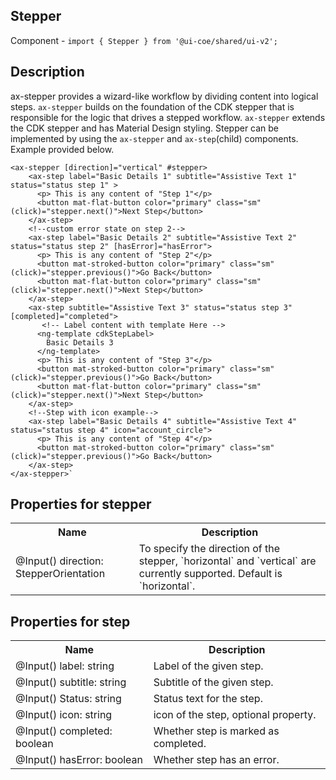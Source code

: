 
<Meta title="Wiki/Stepper" />

## Stepper

Component - `import { Stepper } from '@ui-coe/shared/ui-v2';`

## Description

ax-stepper provides a wizard-like workflow by dividing content into logical steps.
`ax-stepper` builds on the foundation of the CDK stepper that is responsible for the logic that drives a stepped workflow. `ax-stepper` extends the CDK stepper and has Material Design styling.
Stepper can be implemented by using the `ax-stepper` and `ax-step`(child) components. Example provided below.

```
<ax-stepper [direction]="vertical" #stepper>
    <ax-step label="Basic Details 1" subtitle="Assistive Text 1" status="status step 1" >
      <p> This is any content of "Step 1"</p>
      <button mat-flat-button color="primary" class="sm" (click)="stepper.next()">Next Step</button>
    </ax-step>
    <!--custom error state on step 2-->
    <ax-step label="Basic Details 2" subtitle="Assistive Text 2" status="status step 2" [hasError]="hasError">
      <p> This is any content of "Step 2"</p>
      <button mat-stroked-button color="primary" class="sm" (click)="stepper.previous()">Go Back</button>
      <button mat-flat-button color="primary" class="sm" (click)="stepper.next()">Next Step</button>
    </ax-step>
    <ax-step subtitle="Assistive Text 3" status="status step 3" [completed]="completed">
       <!-- Label content with template Here -->
      <ng-template cdkStepLabel>
        Basic Details 3
      </ng-template>
      <p> This is any content of "Step 3"</p>
      <button mat-stroked-button color="primary" class="sm" (click)="stepper.previous()">Go Back</button>
      <button mat-flat-button color="primary" class="sm" (click)="stepper.next()">Next Step</button>
    </ax-step>
    <!--Step with icon example-->
    <ax-step label="Basic Details 4" subtitle="Assistive Text 4"  status="status step 4" icon="account_circle">
      <p> This is any content of "Step 4"</p>
      <button mat-stroked-button color="primary" class="sm" (click)="stepper.previous()">Go Back</button>
    </ax-step>
</ax-stepper>`

```

## Properties for stepper

<table>
  <tr>
    <th>Name</th>
    <th>Description</th>
  </tr>
  <tr>
    <td>@Input() direction: StepperOrientation</td>
    <td>
      To specify the direction of the stepper, `horizontal` and `vertical` are currently supported.
      Default is `horizontal`.
    </td>
  </tr>
</table>

## Properties for step

<table>
  <tr>
    <th>Name</th>
    <th>Description</th>
  </tr>
  <tr>
    <td>@Input() label: string</td>
    <td>Label of the given step.</td>
  </tr>
  <tr>
    <td>@Input() subtitle: string</td>
    <td>Subtitle of the given step.</td>
  </tr>
  <tr>
    <td>@Input() Status: string</td>
    <td>Status text for the step.</td>
  </tr>
  <tr>
    <td>@Input() icon: string</td>
    <td>icon of the step, optional property.</td>
  </tr>
  <tr>
    <td>@Input() completed: boolean</td>
    <td>Whether step is marked as completed.</td>
  </tr>
  <tr>
    <td>@Input() hasError: boolean</td>
    <td> Whether step has an error.</td>
  </tr>
</table>
